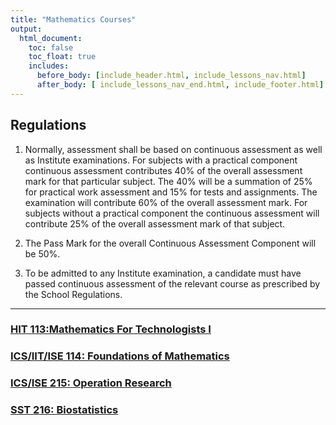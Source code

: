 ```yaml
---
title: "Mathematics Courses"
output:
  html_document:
    toc: false
    toc_float: true
    includes:
      before_body: [include_header.html, include_lessons_nav.html]
      after_body: [ include_lessons_nav_end.html, include_footer.html]
---
```


## Regulations

(@) Normally, assessment shall be based on continuous assessment as well as Institute examinations. For subjects with a practical component continuous assessment contributes 40% of the overall assessment mark for that particular subject. The 40% will be a summation of 25% for practical work assessment and 15% for tests and assignments. The examination will contribute 60% of the overall assessment mark. For subjects without a practical component the continuous assessment will contribute 25% of the overall assessment mark of that subject.

(@) The Pass Mark for the overall Continuous Assessment Component will be 50%.

(@) To be admitted to any Institute examination, a candidate must have passed continuous assessment of the relevant course as prescribed by the School Regulations.

***
### [HIT 113:Mathematics For Technologists I](https://spark.adobe.com/page/ZoaxLXcmsEkkV/)
### [ICS/IIT/ISE 114: Foundations of Mathematics](https://spark.adobe.com/page/AbvajQfhXv91p/)

### [ICS/ISE 215: Operation Research](https://spark.adobe.com/page/J9EVeozp5LDhh/)
### [SST 216: Biostatistics](https://spark.adobe.com/page/doqx2cHBZFQQ4/)

